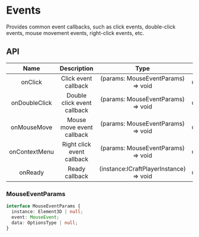 # Events

Provides common event callbacks, such as click events, double-click events, mouse movement events, right-click events, etc.

## API

|     Name      |        Description         |                  Type                   |  Default  | Required |
| :-----------: | :-----------------------: | :-------------------------------------: | :-------: | :------: |
|    onClick    |    Click event callback    |   (params: MouseEventParams) => void    | undefined |  false   |
| onDoubleClick | Double click event callback |   (params: MouseEventParams) => void    | undefined |  false   |
|  onMouseMove  | Mouse move event callback  |   (params: MouseEventParams) => void    | undefined |  false   |
| onContextMenu | Right click event callback |   (params: MouseEventParams) => void    | undefined |  false   |
|    onReady    |     Ready callback     | (instance:ICraftPlayerInstance) => void | undefined |  false   |

### MouseEventParams

```ts
interface MouseEventParams {
  instance: Element3D | null;
  event: MouseEvent;
  data: OptionsType | null;
}
```

